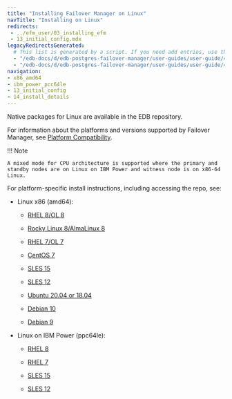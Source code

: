 ```yaml
---
title: "Installing Failover Manager on Linux"
navTitle: "Installing on Linux"
redirects:
 - ../efm_user/03_installing_efm
 - 13_initial_config.mdx
legacyRedirectsGenerated:
  # This list is generated by a script. If you need add entries, use the `legacyRedirects` key.
  - "/edb-docs/d/edb-postgres-failover-manager/user-guides/user-guide/4.0/installing_efm.html"
  - "/edb-docs/d/edb-postgres-failover-manager/user-guides/user-guide/4.1/installing_efm.html"
navigation:
- x86_amd64
- ibm_power_pcc64le
- 13_initial_config
- 14_install_details
---
```


Native packages for Linux are available in the EDB repository.

For information about the platforms and versions supported by Failover Manager, see [Platform Compatibility](https://www.enterprisedb.com/platform-compatibility#efm).

!!! Note

    A mixed mode for CPU architecture is supported where the primary and standby nodes are on Linux on IBM Power and witness node is on x86-64 Linux.

For platform-specific install instructions, including accessing the repo, see:

- Linux x86 (amd64):
  - [RHEL 8/OL 8](x86_amd64/01_efm4_rhel_8_x86)

  - [Rocky Linux 8/AlmaLinux 8](x86_amd64/02_efm4_other_linux8_x86)
  - [RHEL 7/OL 7](x86_amd64/03_efm4_rhel7_x86)
  - [CentOS 7](x86_amd64/04_efm4_centos7_x86)
  - [SLES 15](x86_amd64/05_efm4_sles15_x86)
  - [SLES 12](x86_amd64/06_efm4_sles12_x86)
  - [Ubuntu 20.04 or 18.04](x86_amd64/07_efm4_ubuntu18_20_x86)
  - [Debian 10](x86_amd64/07a_efm4_deb10_x86)
  - [Debian 9](x86_amd64/08_efm4_deb9_x86)

- Linux on IBM Power (ppc64le):
  - [RHEL 8](ibm_power_pcc64le/09_efm4_rhel8_ppcle)

  - [RHEL 7](ibm_power_pcc64le/10_efm4_rhel7_ppcle)
  - [SLES 15](ibm_power_pcc64le/11_efm4_sles15_ppcle)
  - [SLES 12](ibm_power_pcc64le/12_efm4_sles12_ppcle)

